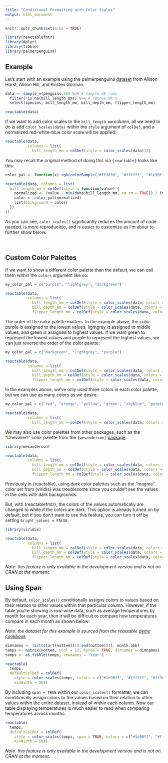 ---
title: "Conditional Formatting with Color Scales"
output: html_document
---

```{r setup, include=FALSE}
knitr::opts_chunk$set(echo = TRUE)
```

```{r, include=FALSE}
library(reactablefmtr)
library(dplyr)
library(tibble)
library(palmerpenguins)
```

## Example

Let's start with an example using the palmerpenguins [dataset](https://allisonhorst.github.io/palmerpenguins/) from Allison Horst, Alison Hill, and Kristen Gorman.   

```{r}
data <- sample_n(penguins,50) %>% # sample 50 rows
  filter(!is.na(bill_length_mm)) %>% # remove NA's
  select(species, bill_length_mm, bill_depth_mm, flipper_length_mm)

reactable(data)
```

If we want to add color scales to the `bill_length_mm` column, all we need to do is add `color_scales(data)` within the `style` argument of `colDef`, and a normalized red-white-blue color scale will be applied:

```{r}
reactable(data,
          columns = list(
            bill_length_mm = colDef(style = color_scales(data))))
```

You may recall the original method of doing this via `{reactable}` looks like this:

```{r}
color_pal <- function(x) rgb(colorRamp(c("#ff3030", "#ffffff", "#1e90ff"))(x), maxColorValue = 255)

reactable(data, columns = list(
  bill_length_mm = colDef(style = function(value) {
    normalized <- (value - min(data$bill_length_mm, na.rm = TRUE)) / (max(data$bill_length_mm, na.rm = TRUE) - min(data$bill_length_mm, na.rm = TRUE))
    color <- color_pal(normalized)
    list(background = color)
  })
))
```

As you can see, `color_scales()` significantly reduces the amount of code needed, is more reproducible, and is easier to customize as I'm about to further show below.

<br>

## Custom Color Palettes

If we want to show a different color palette than the default, we can call them within the `colors` argument like so: 

```{r}
my_color_pal = c("purple", "lightgrey", "darkgreen")

reactable(data,
          columns = list(
            bill_length_mm = colDef(style = color_scales(data, colors = my_color_pal)),
            bill_depth_mm = colDef(style = color_scales(data, colors = my_color_pal)),
            flipper_length_mm = colDef(style = color_scales(data, colors = my_color_pal))))
```

The order of the color palette matters. In the example above, the color purple is assigned to the lowest values, lightgrey is assigned to middle values, and green is assigned to highest values. If we want green to represent the lowest values and purple to represent the highest values, we can just reverse the order of the color palette:

```{r}
my_color_pal = c("darkgreen", "lightgrey", "purple")

reactable(data,
          columns = list(
            bill_length_mm = colDef(style = color_scales(data, colors = my_color_pal)),
            bill_depth_mm = colDef(style = color_scales(data, colors = my_color_pal)),
            flipper_length_mm = colDef(style = color_scales(data, colors = my_color_pal))))
```

In the examples above, we've only used three colors in each color palette, but we can use as many colors as we desire:

```{r}
my_color_pal = c("red", "orange", "yellow", "green", "skyblue", "purple")

reactable(data,
          columns = list(
            bill_length_mm = colDef(style = color_scales(data, colors = my_color_pal))))
```

We may also use color palettes from other packages, such as the "Chevalier1" color palette from the `{wesanderson}` [package](https://github.com/karthik/wesanderson):

```{r, warning=FALSE}
library(wesanderson)

reactable(data,
          columns = list(
            bill_length_mm = colDef(style = color_scales(data, colors = wes_palette("Chevalier1"))),
            bill_depth_mm = colDef(style = color_scales(data, colors = wes_palette("Chevalier1"))),
            flipper_length_mm = colDef(style = color_scales(data, colors = wes_palette("Chevalier1")))))
```

Previously in {reactable}, using dark color palettes such as the "magma" color set from {viridis} was troublesome since you couldn't see the values in the cells with dark backgrounds. 

But, with {reactablefmtr}, the colors of the values automatically are changed to white if the colors are dark. This option is already turned on by default, but if you don't want to use this feature, you can turn it off by setting `bright_values = FALSE`.

```{r}
library(viridis)

reactable(data,
          columns = list(
            bill_length_mm = colDef(style = color_scales(data, colors = viridis::magma(5))),
            bill_depth_mm = colDef(style = color_scales(data, colors = viridis::magma(5))),
            flipper_length_mm = colDef(style = color_scales(data, colors = viridis::magma(5)))))
```

<i>Note: this feature is only available in the development version and is not on CRAN at the moment.</i>

## Using Span

By default, `color_scales()` conditionally assigns colors to values based on their relation to other values within that particular column. However, if the table you're showing is row-wise data, such as average temperatures by month for each year, then it will be difficult to compare how temperatures compare in each month as shown below:

<i>Note: the dataset for this example is sourced from the reactable [demo cookbook](https://glin.github.io/reactable/articles/cookbook/cookbook.html#conditional-formatting-1)</i>

```{r}
dimnames <- list(start(nottem)[1]:end(nottem)[1], month.abb)
temps <- matrix(nottem, ncol = 12, byrow = TRUE, dimnames = dimnames)
temps <- as_tibble(temps, rownames = "Year")

reactable(
  temps,
  defaultColDef = colDef(
    style = color_scales(temps, colors = c("#1e90ff", "#ffffff", "#ff3030")),
    minWidth = 50))
```

By including `span = TRUE` within our `color_scales()` formatter, we can conditionally assign colors to the values based on their relation to other values within the entire dataset, instead of within each column. Now our table displaying temperatures is much easier to read when comparing temperatures across months:

```{r}
reactable(
  temps,
  defaultColDef = colDef(
    style = color_scales(temps, span = TRUE, colors = c("#1e90ff", "#ffffff", "#ff3030")),
    minWidth = 50))
```

<i>Note: this feature is only available in the development version and is not on CRAN at the moment.</i>




